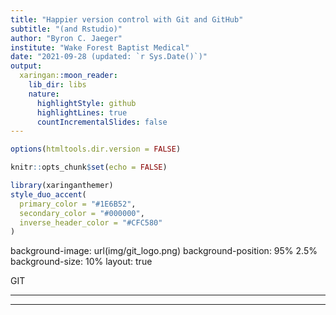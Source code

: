 ```yaml
---
title: "Happier version control with Git and GitHub"
subtitle: "(and Rstudio)"
author: "Byron C. Jaeger"
institute: "Wake Forest Baptist Medical"
date: "2021-09-28 (updated: `r Sys.Date()`)"
output:
  xaringan::moon_reader:
    lib_dir: libs
    nature:
      highlightStyle: github
      highlightLines: true
      countIncrementalSlides: false
---
```


```r

options(htmltools.dir.version = FALSE)

knitr::opts_chunk$set(echo = FALSE)

library(xaringanthemer)
style_duo_accent(
  primary_color = "#1E6B52",
  secondary_color = "#000000",
  inverse_header_color = "#CFC580"
)

```

background-image: url(img/git_logo.png)
background-position: 95% 2.5%
background-size: 10%
layout: true

GIT

---




---

